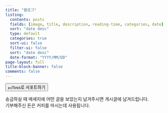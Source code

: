 ```yaml
---
title: "블로그"
listing:
  contents: posts
  fields: [image, title, description, reading-time, categories, date]
  sort: "date desc"
  type: default
  categories: true
  sort-ui: false
  filter-ui: false
  sort: "date desc"
  date-format: "YYYY/MM/DD"
page-layout: full
title-block-banner: false
comments: false
---
```


<button type="button" class="btn btn-primary btn-lg" onclick=window.open('https://toss.me/williamj')>💵Toss로 서포트하기</button>
<p class="text-muted">송금하실 때 메세지에 어떤 글을 보았는지 남겨주시면 게시글에 남겨드립니다. </br>기부해주신 돈은 커피를 마시는데 사용됩니다.</p>

